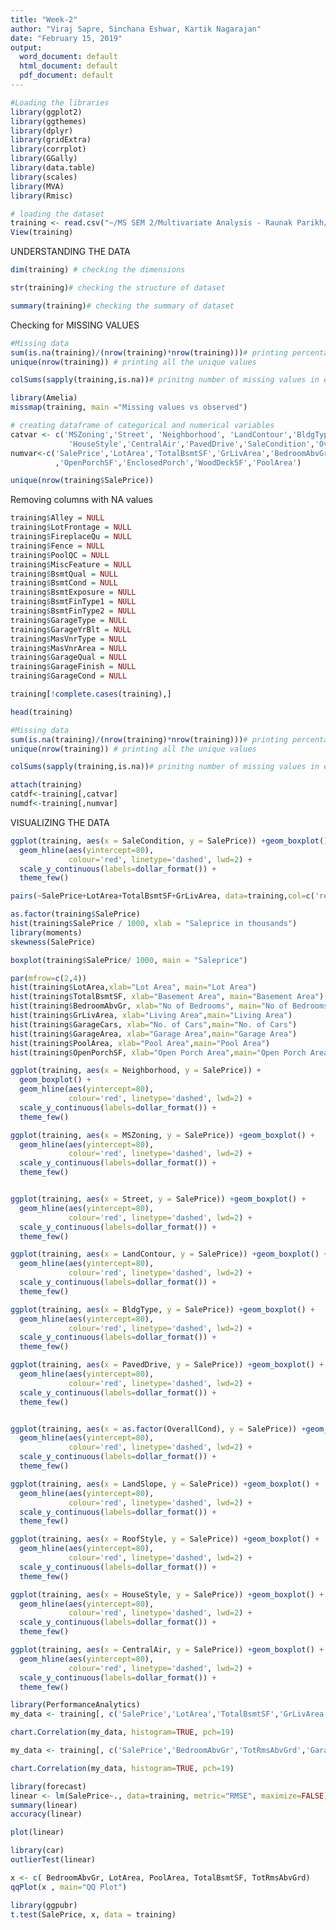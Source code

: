 ---
title: "Week-2"
author: "Viraj Sapre, Sinchana Eshwar, Kartik Nagarajan"
date: "February 15, 2019"
output:
  word_document: default
  html_document: default
  pdf_document: default
---
```{r}
#Loading the libraries
library(ggplot2)
library(ggthemes)
library(dplyr)
library(gridExtra)
library(corrplot)
library(GGally)
library(data.table)
library(scales)
library(MVA)
library(Rmisc)

```

```{r}
# loading the dataset
training <- read.csv("~/MS SEM 2/Multivariate Analysis - Raunak Parikh/MVA Grp Project/train.csv")
View(training)

```

UNDERSTANDING THE DATA

```{r}
dim(training) # checking the dimensions
```

```{r}
str(training)# checking the structure of dataset
```

```{r}
summary(training)# checking the summary of dataset
```

Checking for MISSING VALUES

```{r}
#Missing data
sum(is.na(training)/(nrow(training)*nrow(training)))# printing percentage of missing data
unique(nrow(training)) # printing all the unique values

colSums(sapply(training,is.na))# prinitng number of missing values in each column 

```

```{r}
library(Amelia)
missmap(training, main ="Missing values vs observed")
```


```{r}
# creating dataframe of categorical and numerical variables
catvar <- c('MSZoning','Street', 'Neighborhood', 'LandContour','BldgType', 'LandSlope', 'RoofStyle',
             'HouseStyle','CentralAir','PavedDrive','SaleCondition','OverallCond' )
numvar<-c('SalePrice','LotArea','TotalBsmtSF','GrLivArea','BedroomAbvGr','TotRmsAbvGrd','GarageCars','GarageArea'
          ,'OpenPorchSF','EnclosedPorch','WoodDeckSF','PoolArea')

```

```{r}
unique(nrow(training$SalePrice))
```

Removing columns with NA values 

```{r}
training$Alley = NULL 
training$LotFrontage = NULL
training$FireplaceQu = NULL
training$Fence = NULL
training$PoolQC = NULL 
training$MiscFeature = NULL 
training$BsmtQual = NULL 
training$BsmtCond = NULL 
training$BsmtExposure = NULL 
training$BsmtFinType1 = NULL 
training$BsmtFinType2 = NULL
training$GarageType = NULL
training$GarageYrBlt = NULL
training$MasVnrType = NULL 
training$MasVnrArea = NULL 
training$GarageQual = NULL 
training$GarageFinish = NULL 
training$GarageCond = NULL

```

```{r}
training[!complete.cases(training),]
```


```{r}
head(training)
```

```{r}
#Missing data
sum(is.na(training)/(nrow(training)*nrow(training)))# printing percentage of missing data
unique(nrow(training)) # printing all the unique values

colSums(sapply(training,is.na))# prinitng number of missing values in each column 

```


```{r}
attach(training)  
catdf<-training[,catvar]
numdf<-training[,numvar]

```

VISUALIZING THE DATA


```{r}
ggplot(training, aes(x = SaleCondition, y = SalePrice)) +geom_boxplot() +
  geom_hline(aes(yintercept=80), 
             colour='red', linetype='dashed', lwd=2) +
  scale_y_continuous(labels=dollar_format()) +
  theme_few()

```

```{r}
pairs(~SalePrice+LotArea+TotalBsmtSF+GrLivArea, data=training,col=c('red','blue','green'))

```

```{r}
as.factor(training$SalePrice)
hist(training$SalePrice / 1000, xlab = "Saleprice in thousands")
library(moments)
skewness(SalePrice)
```

```{r}
boxplot(training$SalePrice/ 1000, main = "Saleprice")
```


```{r}
par(mfrow=c(2,4))
hist(training$LotArea,xlab="Lot Area", main="Lot Area")
hist(training$TotalBsmtSF, xlab="Basement Area", main="Basement Area")
hist(training$BedroomAbvGr, xlab="No of Bedrooms", main="No of Bedrooms")
hist(training$GrLivArea, xlab="Living Area",main="Living Area")
hist(training$GarageCars, xlab="No. of Cars",main="No. of Cars")
hist(training$GarageArea, xlab="Garage Area",main="Garage Area")
hist(training$PoolArea, xlab="Pool Area",main="Pool Area")
hist(training$OpenPorchSF, xlab="Open Porch Area",main="Open Porch Area")
```

```{r}
ggplot(training, aes(x = Neighborhood, y = SalePrice)) +
  geom_boxplot() +
  geom_hline(aes(yintercept=80), 
             colour='red', linetype='dashed', lwd=2) +
  scale_y_continuous(labels=dollar_format()) +
  theme_few()
```
```{r}
ggplot(training, aes(x = MSZoning, y = SalePrice)) +geom_boxplot() +
  geom_hline(aes(yintercept=80), 
             colour='red', linetype='dashed', lwd=2) +
  scale_y_continuous(labels=dollar_format()) +
  theme_few()


ggplot(training, aes(x = Street, y = SalePrice)) +geom_boxplot() +
  geom_hline(aes(yintercept=80), 
             colour='red', linetype='dashed', lwd=2) +
  scale_y_continuous(labels=dollar_format()) +
  theme_few()

ggplot(training, aes(x = LandContour, y = SalePrice)) +geom_boxplot() +
  geom_hline(aes(yintercept=80), 
             colour='red', linetype='dashed', lwd=2) +
  scale_y_continuous(labels=dollar_format()) +
  theme_few()

ggplot(training, aes(x = BldgType, y = SalePrice)) +geom_boxplot() +
  geom_hline(aes(yintercept=80), 
             colour='red', linetype='dashed', lwd=2) +
  scale_y_continuous(labels=dollar_format()) +
  theme_few()

ggplot(training, aes(x = PavedDrive, y = SalePrice)) +geom_boxplot() +
  geom_hline(aes(yintercept=80), 
             colour='red', linetype='dashed', lwd=2) +
  scale_y_continuous(labels=dollar_format()) +
  theme_few()


ggplot(training, aes(x = as.factor(OverallCond), y = SalePrice)) +geom_boxplot() +
  geom_hline(aes(yintercept=80), 
             colour='red', linetype='dashed', lwd=2) +
  scale_y_continuous(labels=dollar_format()) +
  theme_few()
```

```{r}
ggplot(training, aes(x = LandSlope, y = SalePrice)) +geom_boxplot() +
  geom_hline(aes(yintercept=80), 
             colour='red', linetype='dashed', lwd=2) +
  scale_y_continuous(labels=dollar_format()) +
  theme_few()

ggplot(training, aes(x = RoofStyle, y = SalePrice)) +geom_boxplot() +
  geom_hline(aes(yintercept=80), 
             colour='red', linetype='dashed', lwd=2) +
  scale_y_continuous(labels=dollar_format()) +
  theme_few()

ggplot(training, aes(x = HouseStyle, y = SalePrice)) +geom_boxplot() +
  geom_hline(aes(yintercept=80), 
             colour='red', linetype='dashed', lwd=2) +
  scale_y_continuous(labels=dollar_format()) +
  theme_few()

ggplot(training, aes(x = CentralAir, y = SalePrice)) +geom_boxplot() +
  geom_hline(aes(yintercept=80), 
             colour='red', linetype='dashed', lwd=2) +
  scale_y_continuous(labels=dollar_format()) +
  theme_few()


```

```{r}
library(PerformanceAnalytics)
my_data <- training[, c('SalePrice','LotArea','TotalBsmtSF','GrLivArea','GarageArea')]

chart.Correlation(my_data, histogram=TRUE, pch=19)
```

```{r}
my_data <- training[, c('SalePrice','BedroomAbvGr','TotRmsAbvGrd','GarageCars','OpenPorchSF','EnclosedPorch','WoodDeckSF')]

chart.Correlation(my_data, histogram=TRUE, pch=19)
```

```{r}
library(forecast)
linear <- lm(SalePrice~., data=training, metric="RMSE", maximize=FALSE)
summary(linear)
accuracy(linear)
```

```{r}
plot(linear)
```


```{r}
library(car)
outlierTest(linear)
```


```{r}
x <- c( BedroomAbvGr, LotArea, PoolArea, TotalBsmtSF, TotRmsAbvGrd)
qqPlot(x , main="QQ Plot")

```

```{r}
library(ggpubr)
t.test(SalePrice, x, data = training)
```



